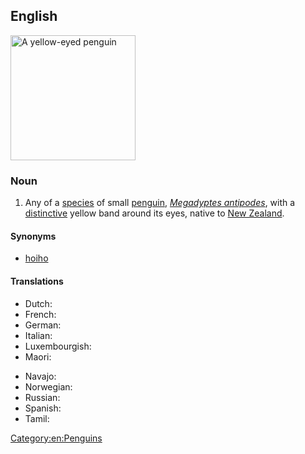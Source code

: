 ==English==
[[Image:MegadyptesAntipodes.jpg|200px|thumb|right|A yellow-eyed penguin]]
{{wikipedia}}
{{wikispecies|Megadyptes antipodes}}

===Noun===
{{en-noun|head=[[yellow]]-[[eyed]] [[penguin]]}}

# Any of a [[species]] of small [[penguin]], ''[[Megadyptes antipodes]]'', with a [[distinctive]] yellow band around its eyes, native to [[New Zealand]].

====Synonyms====
* [[hoiho]]

====Translations====
{{trans-top|Penguin}}
* Dutch: {{t|nl|geeloogpinguïn|m}}
* French: {{t+|fr|manchot antipode|m}}
* German: {{t|de|Gelbaugenpinguin|m}}
* Italian: {{t|it|penguino degli antipodi|m}}
* Luxembourgish: {{t|lb|gielapinguin}}
* Maori: {{t|mi|hoiho}}
{{trans-mid}}
* Navajo: {{t|nv|tsídii naʼałkʼaiʼí binááłtsooígíí}}
* Norwegian: {{t|no|guløyepingvin}}
* Russian: {{t|ru|желтогла́зый пингви́н|m}}
* Spanish: {{t|es|pingüino ojigualdo|m}}
* Tamil: {{t|ta|மஞ்சகண் பனிப்பாடி}}
{{trans-bottom}}

[[Category:en:Penguins]]